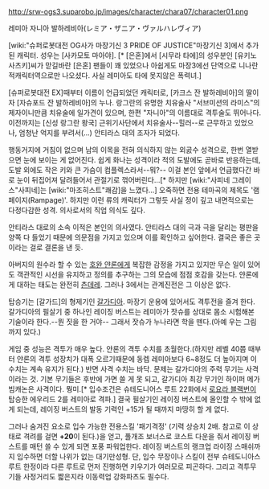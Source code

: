 http://srw-ogs3.suparobo.jp/images/character/chara07/character01.png

레미아 자니아 발하레비아(レミア・ザニア・ヴァルハレヴィア)

[wiki:"슈퍼로봇대전 OG사가 마장기신 3 PRIDE OF JUSTICE"마장기신 3]에서 추가된 캐릭터. 성우는 [사카모토 마아야]. [* [은혼]에서 [시무라 타에]의 성우분인 [유키노 사츠키]씨가 맏길바란 [은혼] 팬들이 꽤 있었으나 아쉽게도 마장3에선 단역으로 니나란 적캐릭터역으로만 나오셨다. 사실 레미아도 타에 못지않은 폭력녀.]

[슈퍼로봇대전 EX]때부터 이름이 언급되었던 캐릭터로, [카크스 잔 발하레비아]의 딸이자 [자슈포드 잔 발하레비아]의 누나. 랑그란의 유명한 치유술사 "서브미션의 라미스"의 제자이니만큼 치유술에 일가견이 있으며, 한편 "자니아"의 이름대로 격투술도 뛰어나다. 이전까지는 [신성 랑그란 왕국] 근위기사단에서 치유술사--힐러--로 근무하고 있었으나, 엄청난 억지를 부려서(...) 안티라스 대의 조자가 되었다.
 
행동거지에 거침이 없으며 남의 이목을 전혀 의식하지 않는 외곬수 성격으로, 한번 열받으면 눈에 보이는 게 없어진다. 쉽게 화나는 성격이라 적의 도발에도 곧바로 반응하는데, 도발 외에도 작은 키와 큰 가슴이 컴플렉스라서--뭐?-- 이걸 본인 앞에서 언급했다간 바로 눈이 뒤집어져 달려들어서 관절기로 꺾어버린다...[* 하지만 [wiki:"사피네 그레이스"사피네]는 [wiki:"마조히스트"쾌감]을 느꼈다...] 오죽하면 전용 테마곡의 제목도 '램페이지(Rampage)'. 하지만 이런 류의 캐릭터가 그렇듯 사실 정이 깊고 내면적으로는 다정다감한 성격. 의사로서의 직업 의식도 깊다.

안티라스 대로의 소속 이적은 본인의 의사였다. 안티라스 대의 극과 극을 달리는 평판을 양쪽 다 들었기 때문에 의문점을 가지고 있으며 이를 확인하고 싶어한다. 결국은 좋은 곳이라는 걸로 결론을 낸 듯.

아버지의 원수라 할 수 있는 [[호완 얀론]]에게 복잡한 감정을 가지고 있지만 무슨 일이 있어도 객관적인 시선을 유지하고 정의를 추구하는 그의 모습에 점점 호감을 갖는다. 얀론에게 대하는 태도는 완전히 [[츤데레]]. 그러나 3에서는 관계진전은 그 이상은 없다.

탑승기는 [갈가드]의 형제기인 [[갈가디아]]. 마장기 운용에 있어서도 격투전을 즐겨 한다.
갈가디아의 필살기 중 하나인 레이징 버스트는 레미아가 잣슈를 상대로 몸소 시험해본 기술이라 한다.--뭔 짓을 한 거야-- 그래서 잣슈가 누나라면 학을 뗀다.(아예 우는 그림까지 있다.)

게임 중 성능은 격투가 매우 높다. 얀론의 격투 수치를 초월한다.(하지만 레벨 40쯤 때부터 얀론의 격투 성장치가 대폭 오르기때문에 동렙 레미아보다 6~8정도 더 높아지며 이 수치는 계속 유지가 된다.) 반면 사격 수치는 바닥. 문제는 갈가디아의 주력 무기는 사격이라는 것. 기본 무기들은 후반에 가면 쓸 게 못 되고, 갈가디아 최강 무기인 하이퍼 메가 빔캐논은 사격이다. 뭥미.[* 입수조건은 슈테도니어스 루트 22화에서 [[로요라 블랙번]]이 탑승한 에우리드 2를 레미아로 격파.] 결국 필살기인 레이징 버스트에 올인할 수 밖에 없게 되는데, 레이징 버스트의 발동 기력인 +15가 될 때까지 마땅히 할 게 없다. 

그러나 숨겨진 요소로 입수 가능한 전용스킬 '패기격정' (기력 상승치 2배. 참고로 이 상태로 격려를 걸면 '''+20'''이 된다.)을 얻고, 풀개조 보너스로 코스트 다운을 줘서 레이징 버스트를 매턴 쓸 수 있게 되면 포풍 파워업한다. 레이징 버스트의 랭크업 라이징 스매쉬까지 입수하면 더할 나위가 없는 대기만성형. 단, 입수 무장이나 스킬이 전부 슈테도니아스 루트 한정이라 다른 루트로 먼저 진행하면 키우기가 여러모로 피곤하다. 그리고 격투무기들 사정거리도
짧은지라 이동력업 강화파츠도 필수다.
